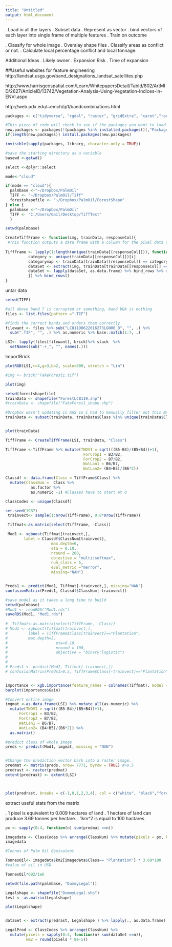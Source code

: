 ```yaml
---
title: "Untitled"
output: html_document
---
```



. Load in all the layers
. Subset data
. Represent as vector
. bind vectors of each layer into single frame of multiple features
. Train on outcome

. Classify for whole image
. Overalay shape files
. Classify areas as conflict or not.
. Calculate local percentage conflict and local tonnage.

Additional Ideas
. Likely owner
. Expansion Risk
. Time of expansion

##Useful websites for feature engineering
http://landsat.usgs.gov/band_designations_landsat_satellites.php

http://www.harrisgeospatial.com/Learn/WhitepapersDetail/TabId/802/ArtMID/2627/ArticleID/13742/Vegetation-Analysis-Using-Vegetation-Indices-in-ENVI.aspx

http://web.pdx.edu/~emch/ip1/bandcombinations.html



```r
packages <- c("tidyverse", "rgdal", "raster", "gridExtra", "caret","randomForest","xgboost", "e1071", "snow", "RColorBrewer")

#This piece of code will check to see if the packages you want to load are installed if they aren't it will install them
new.packages <- packages[!(packages %in% installed.packages()[,"Package"])]
if(length(new.packages)) install.packages(new.packages)

invisible(sapply(packages, library, character.only = TRUE))

#save the starting directory as a variable
basewd <-getwd()

select <-dplyr::select

mode<-"cloud"

if(mode == "cloud"){
  palmbase <-"~/Dropbox/PalmOil"
  TIFF <- "~/Dropbox/PalmOil/Tiff"
  forestshapefile <- "~/Dropbox/PalmOil/ForestShape"
} else {
  palmbase <-"~/Dropbox/PalmOil"
  TIFF <- "C:/Users/Gail/Desktop/TiffTest"
  }

setwd(palmbase)
```


```r
CreateTiffFrame <- function(img, trainData, responseCol){
 #This function outputs a data frame with a column for the pixel data and a column for the output variable, for a stacked raster it will include a column for each band
  
TiffFrame <- lapply(1:length(unique(trainData[[responseCol]])), function(i){    
          category <- unique(trainData[[responseCol]])[i]
          categorymap <- trainData[trainData[[responseCol]] == category,]
          dataSet <- extract(img, trainData[trainData[[responseCol]] == category,] )
          dataSet <- lapply(dataSet, as.data.frame) %>% bind_rows %>% mutate( Class = category)
          }) %>% bind_rows()
}
```


untar data
```r
setwd(TIFF)

#all above band 7 is corrupted or something, band bQA is nothing 
files <- list.files(pattern =".TIF")

#finds the correct bands and orders them correctly
filewant <- files %>% sub("LC81190622016273LGN00_B", "", .) %>% 
  sub(".TIF", "", .) %>% as.numeric %>% base::match(1:7, .)

LSI<- lapply(files[filewant], brick)%>% stack  %>%
  setNames(sub(".+_", "", names(.))) 
```



ImportBrick
```r

plotRGB(LSI,r=4,g=3,b=2, scale=800, stretch = "Lin")

#img <- brick("FakeForest1.tif")

plot(img)

setwd(forestshapefile)
trainData <- shapefile("ForestLC8119.shp")
#trainData <- shapefile("FakeFores1_shape.shp")

#Dropbox wasn't updating in AWS so I had to manually filter out this NA
trainData <- subset(trainData, trainData$Class %in% unique(trainData$Class)[-6])


plot(trainData)
```

```r

TiffFrame <- CreateTiffFrame(LSI, trainData, "Class")

TiffFrame <-TiffFrame %>% mutate(TNDVI = sqrt(((B5-B4)/(B5+B4))+1), 
                                  ForCrop1 = B3/B2,
                                  ForCrop2 = B7/B2,
                                  WatLan1 = B6/B7,
                                  WatLan2= (B4+B5)/(B6*2))

Classdf <- data.frame(Class = TiffFrame$Class) %>% 
  mutate(ClassNum =  Class %>% 
           as.factor %>% 
           as.numeric -1) #Classes have to start at 0

ClassCodes <- unique(Classdf)

set.seed(1987)
 trainvect<- sample(1:nrow(TiffFrame), 0.8*nrow(TiffFrame))

 Tiffmat<-as.matrix(select(TiffFrame, -Class))

 Mod1 <- xgboost(Tiffmat[trainvect,],
        label = Classdf$ClassNum[trainvect],
                    max.depth=6,
                    eta = 0.10,
                    nround = 200,
                    objective = "multi:softmax",
                    num_class = 5,
                    eval_metric ="merror",
                    missing="NAN")


Preds1 <- predict(Mod1, Tiffmat[-trainvect,], missing="NAN")
confusionMatrix(Preds1, Classdf$ClassNum[-trainvect])

#save model as it takes a long time to build
setwd(palmbase)
#Mod1 <- readRDS("Mod1.rds")
saveRDS(Mod1, "Mod1.rds") 
 
#  Tiffmat<-as.matrix(select(TiffFrame, -Class))
# Mod1 <- xgboost(Tiffmat[trainvect,],
#         label = TiffFrame$Class[trainvect]=="Plantation",
#         max.depth=5, 
#                     eta=0.10,
#                     nround = 100, 
#                     objective = "binary:logistic")
# 
# 
# Preds1 <- predict(Mod1, Tiffmat[-trainvect,])
# confusionMatrix(Preds1>0.5, TiffFrame$Class[-trainvect]=="Plantation")


importance <- xgb.importance(feature_names = colnames(Tiffmat), model = Mod1)
barplot(importance$Gain)
```



```r

#Convert entire image
imgmat <-as.data.frame(LSI) %>% mutate_all(as.numeric) %>% 
  mutate(TNDVI = sqrt(((B5-B4)/(B5+B4))+1), 
      ForCrop1 = B3/B2,
      ForCrop2 = B7/B2,
      WatLan1 = B6/B7,
      WatLan2= (B4+B5)/(B6*2)) %>% 
  as.matrix()

#predict class of whole image
preds <- predict(Mod1, imgmat, missing = "NAN")


#Change the prediction vector back into a raster image.
predmat <- matrix(preds, nrow= 7771, byrow = TRUE) #>0.5
predrast <- raster(predmat)
extent(predrast) <- extent(LSI)



plot(predrast, breaks = c(-1,0,1,2,3,4), col = c("white", "black","forestgreen", "green", "blue") )

```


extract  useful stats from the matrix

. 1 pixel is equivalent to 0.009 hectares of land
. 1 hectare of land can produce 3.69 tonnes per hectare.
. 1km^2 is equal to 100 hactares
```r
px <- sapply(0:4, function(n) sum(predmat ==n))

imagedata <- ClassCodes %>% arrange(ClassNum) %>% mutate(pixels = px, km2 = round(pixels * 9e-5))
imagedata

#Tonnes of Palm Oil Equivalent

TonnesOil<- imagedata$km2[imagedata$Class== "Plantation"] * 3.69*100
#value of oil in USD

TonnesOil*692/1e6

```


```r
setwd(file.path(palmbase, "DummyLegal"))

Legalshape <- shapefile("DummyLegal.shp")
test <- as.matrix(Legalshape)

plot(Legalshape)


dataSet <- extract(predrast, Legalshape ) %>% lapply(., as.data.frame) %>% bind_rows

LegalProd <- ClassCodes %>% arrange(ClassNum) %>% 
  mutate(pixels = sapply(0:4, function(n) sum(dataSet ==n)), 
         km2 = round(pixels * 9e-5))

```


